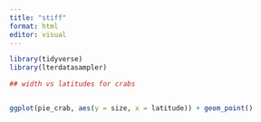 ```yaml
---
title: "stiff"
format: html
editor: visual
---
```


```r
library(tidyverse)
library(lterdatasampler)
```

```r
## width vs latitudes for crabs


ggplot(pie_crab, aes(y = size, x = latitude)) + geom_point()
```
